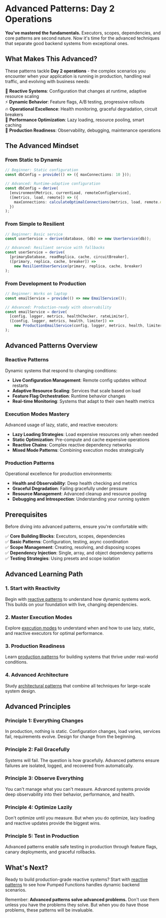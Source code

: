 # Advanced Patterns: Day 2 Operations

**You've mastered the fundamentals.** Executors, scopes, dependencies, and core patterns are second nature. Now it's time for the advanced techniques that separate good backend systems from exceptional ones.

## What Makes This Advanced?

These patterns tackle **Day 2 operations** - the complex scenarios you encounter when your application is running in production, handling real traffic, and evolving with business needs:

🎯 **Reactive Systems**: Configuration that changes at runtime, adaptive resource scaling  
⚡ **Dynamic Behavior**: Feature flags, A/B testing, progressive rollouts  
🔥 **Operational Excellence**: Health monitoring, graceful degradation, circuit breakers  
🚀 **Performance Optimization**: Lazy loading, resource pooling, smart caching  
💎 **Production Readiness**: Observability, debugging, maintenance operations  

## The Advanced Mindset

### From Static to Dynamic
```typescript
// Beginner: Static configuration
const dbConfig = provide(() => ({ maxConnections: 10 }));

// Advanced: Runtime-adaptive configuration
const dbConfig = derive(
  [environmentMetrics, currentLoad, remoteConfigService],
  ([metrics, load, remote]) => ({
    maxConnections: calculateOptimalConnections(metrics, load, remote.database)
  })
);
```

### From Simple to Resilient
```typescript
// Beginner: Basic service
const userService = derive(database, (db) => new UserService(db));

// Advanced: Resilient service with fallbacks
const userService = derive(
  [primaryDatabase, readReplica, cache, circuitBreaker],
  ([primary, replica, cache, breaker]) => 
    new ResilientUserService(primary, replica, cache, breaker)
);
```

### From Development to Production
```typescript
// Beginner: Works on laptop
const emailService = provide(() => new EmailService());

// Advanced: Production-ready with observability
const emailService = derive(
  [config, logger, metrics, healthChecker, rateLimiter],
  ([config, logger, metrics, health, limiter]) => 
    new ProductionEmailService(config, logger, metrics, health, limiter)
);
```

## Advanced Patterns Overview

### **Reactive Patterns**
Dynamic systems that respond to changing conditions:
- **Live Configuration Management**: Remote config updates without restarts
- **Adaptive Resource Scaling**: Services that scale based on load
- **Feature Flag Orchestration**: Runtime behavior changes
- **Real-time Monitoring**: Systems that adapt to their own health metrics

### **Execution Modes Mastery**
Advanced usage of lazy, static, and reactive executors:
- **Lazy Loading Strategies**: Load expensive resources only when needed
- **Static Optimization**: Pre-compute and cache expensive operations
- **Reactive Chains**: Complex reactive dependency networks
- **Mixed Mode Patterns**: Combining execution modes strategically

### **Production Patterns**
Operational excellence for production environments:
- **Health and Observability**: Deep health checking and metrics
- **Graceful Degradation**: Failing gracefully under pressure
- **Resource Management**: Advanced cleanup and resource pooling
- **Debugging and Introspection**: Understanding your running system

## Prerequisites

Before diving into advanced patterns, ensure you're comfortable with:

✅ **Core Building Blocks**: Executors, scopes, dependencies  
✅ **Basic Patterns**: Configuration, testing, async coordination  
✅ **Scope Management**: Creating, resolving, and disposing scopes  
✅ **Dependency Injection**: Single, array, and object dependency patterns  
✅ **Testing Strategies**: Using presets and scope isolation  

## Advanced Learning Path

### 1. Start with Reactivity
Begin with [reactive patterns](/advanced/reactive-patterns) to understand how dynamic systems work. This builds on your foundation with live, changing dependencies.

### 2. Master Execution Modes
Explore [execution modes](/advanced/execution-modes) to understand when and how to use lazy, static, and reactive executors for optimal performance.

### 3. Production Readiness
Learn [production patterns](/advanced/production-patterns) for building systems that thrive under real-world conditions.

### 4. Advanced Architecture
Study [architectural patterns](/advanced/architecture) that combine all techniques for large-scale system design.

## Advanced Principles

### Principle 1: Everything Changes
In production, nothing is static. Configuration changes, load varies, services fail, requirements evolve. Design for change from the beginning.

### Principle 2: Fail Gracefully
Systems will fail. The question is how gracefully. Advanced patterns ensure failures are isolated, logged, and recovered from automatically.

### Principle 3: Observe Everything
You can't manage what you can't measure. Advanced systems provide deep observability into their behavior, performance, and health.

### Principle 4: Optimize Lazily
Don't optimize until you measure. But when you do optimize, lazy loading and reactive updates provide the biggest wins.

### Principle 5: Test in Production
Advanced patterns enable safe testing in production through feature flags, canary deployments, and graceful rollbacks.

## What's Next?

Ready to build production-grade reactive systems? Start with [reactive patterns](/advanced/reactive-patterns) to see how Pumped Functions handles dynamic backend scenarios.

Remember: **Advanced patterns solve advanced problems.** Don't use them unless you have the problems they solve. But when you do have those problems, these patterns will be invaluable.
